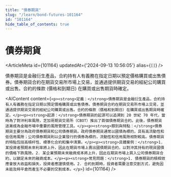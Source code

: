 ```yaml
---
title: "債券期貨"
slug: "/learn/bond-futures-101164"
id: "101164"
hide_table_of_contents: true
---
```



# 債券期貨

<ArticleMeta id={101164} updatedAt={'2024-09-13 10:56:05'} alias={`[]`} />
<div className='border-solid border-b border-t-0 my-4 border-[var(--ifm-color-gray-300)]' />

債券期貨是金融衍生產品，合約持有人有義務在指定日期以預定價格購買或出售債券。債券期貨合約在期貨交易所市場上交易，並通過提供期貨交易的經紀公司購買或出售。合約的條款 (價格和到期日) 在購買或出售期貨時確定。

<AIContent content={`<p><strong>定義：</strong>債券期貨是金融衍生產品，合約持有人有義務在指定日期以預定價格購買或出售債券。債券期貨合約在期貨交易所市場上交易，並通過提供期貨交易的經紀公司購買或出售。合約的條款（價格和到期日）在購買或出售期貨時確定。</p><p><strong>起源：</strong>債券期貨的起源可以追溯到 20 世紀 70 年代，當時為了對沖利率風險，芝加哥期貨交易所（CBOT）推出了首個債券期貨合約。此後，債券期貨逐漸成為金融市場中重要的風險管理工具。</p><p><strong>類別與特點：</strong>債券期貨主要分為政府債券期貨和公司債券期貨。政府債券期貨通常以國債為標的，具有高流動性和低信用風險；公司債券期貨則以企業發行的債券為標的，流動性和信用風險相對較高。債券期貨的特點包括高槓杆性、標準化合約和集中清算。</p><p><strong>具體案例：</strong>1. 某投資者預期未來利率將上升，因此在期貨市場上賣出國債期貨合約，以對沖其持有的現貨國債的價格下跌風險。2. 某企業預期未來融資成本將上升，因此在期貨市場上買入公司債券期貨合約，以鎖定未來的融資成本。</p><p><strong>常見問題：</strong>1. 債券期貨的槓桿效應會放大收益和損失，投資者應謹慎使用。2. 合約到期時，投資者需要注意交割方式，避免因未能及時平倉而產生不必要的交割成本。</p>`} id={101164} />
